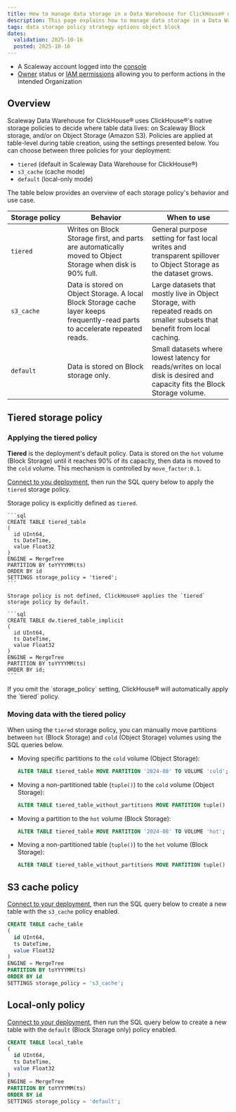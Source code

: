 ```yaml
---
title: How to manage data storage in a Data Warehouse for ClickHouse® deployment
description: This page explains how to manage data storage in a Data Warehouse for ClickHouse® deployment using storage policies
tags: data storage policy strategy options object block
dates:
  validation: 2025-10-16
  posted: 2025-10-16
---
```



<Requirements />

- A Scaleway account logged into the [console](https://console.scaleway.com)
- [Owner](/iam/concepts/#owner) status or [IAM permissions](/iam/concepts/#permission) allowing you to perform actions in the intended Organization

## Overview

Scaleway Data Warehouse for ClickHouse® uses ClickHouse®'s native storage policies to decide where table data lives: on Scaleway Block storage, and/or on Object Storage (Amazon S3). Policies are applied at table-level during table creation, using the settings presented below. You can choose between three policies for your deployment:

- `tiered` (default in Scaleway Data Warehouse for ClickHouse®)
- `s3_cache` (cache mode)
- `default` (local-only mode)

The table below provides an overview of each storage policy's behavior and use case.

| Storage&nbsp;policy | Behavior | When to use |
|------|---------|------------|
| `tiered` | Writes on Block Storage first, and parts are automatically moved to Object Storage when disk is 90% full. | General purpose setting for fast local writes and transparent spillover to Object Storage as the dataset grows. |
| `s3_cache` | Data is stored on Object Storage. A local Block Storage cache layer keeps frequently-read parts to accelerate repeated reads. | Large datasets that mostly live in Object Storage, with repeated reads on smaller subsets that benefit from local caching. |
| `default` | Data is stored on Block storage only. | Small datasets where lowest latency for reads/writes on local disk is desired and capacity fits the Block Storage volume. |

## Tiered storage policy

### Applying the tiered policy

**Tiered** is the deployment's default policy. Data is stored on the `hot` volume (Block Storage) until it reaches 90% of its capacity, then data is moved to the `cold` volume. This mechanism is controlled by `move_factor:0.1`.

[Connect to you deployment](/data-warehouse/how-to/connect-applications/), then run the SQL query below to apply the `tiered` storage policy.

<Tabs id="tiered-explicit-implicit">
  <TabsTab label="Explicit">
  
  Storage policy is explicitly defined as `tiered`.

    ```sql
    CREATE TABLE tiered_table
    (
      id UInt64,
      ts DateTime,
      value Float32
    )
    ENGINE = MergeTree
    PARTITION BY toYYYYMM(ts)
    ORDER BY id
    SETTINGS storage_policy = 'tiered';
    ```

  </TabsTab>
  <TabsTab label="Implicit">

    Storage policy is not defined, ClickHouse® applies the `tiered` storage policy by default.

    ```sql
    CREATE TABLE dw.tiered_table_implicit
    (
      id UInt64,
      ts DateTime,
      value Float32
    )
    ENGINE = MergeTree
    PARTITION BY toYYYYMM(ts)
    ORDER BY id;
    ```
  </TabsTab>
</Tabs>

<Message type="note">
If you omit the `storage_policy` setting, ClickHouse® will automatically apply the `tiered` policy.
</Message>

### Moving data with the tiered policy

When using the `tiered` storage policy, you can manually move partitions between `hot` (Block Storage) and `cold` (Object Storage) volumes using the SQL queries below.

- Moving specific partitions to the `cold` volume (Object Storage):

    ```sql
    ALTER TABLE tiered_table MOVE PARTITION '2024-08' TO VOLUME 'cold';
    ```

- Moving a non-partitioned table (`tuple()`) to the `cold` volume (Object Storage):

    ```sql
    ALTER TABLE tiered_table_without_partitions MOVE PARTITION tuple() TO VOLUME 'cold';
    ```

- Moving a partition to the `hot` volume (Block Storage):

    ```sql
    ALTER TABLE tiered_table MOVE PARTITION '2024-08' TO VOLUME 'hot';
    ```
- Moving a non-partitioned table (`tuple()`) to the `hot` volume (Block Storage):

    ```sql
    ALTER TABLE tiered_table_without_partitions MOVE PARTITION tuple() TO VOLUME 'hot';
    ```

## S3 cache policy

[Connect to your deployment](/data-warehouse/how-to/connect-applications/), then run the SQL query below to create a new table with the `s3_cache` policy enabled.
```sql
CREATE TABLE cache_table
(
  id UInt64,
  ts DateTime,
  value Float32
)
ENGINE = MergeTree
PARTITION BY toYYYYMM(ts)
ORDER BY id
SETTINGS storage_policy = 's3_cache';
```

## Local-only policy

[Connect to your deployment](/data-warehouse/how-to/connect-applications/), then run the SQL query below to create a new table with the `default` (Block Storage only) policy enabled.

```sql
CREATE TABLE local_table
(
  id UInt64,
  ts DateTime,
  value Float32
)
ENGINE = MergeTree
PARTITION BY toYYYYMM(ts)
ORDER BY id
SETTINGS storage_policy = 'default';
```

